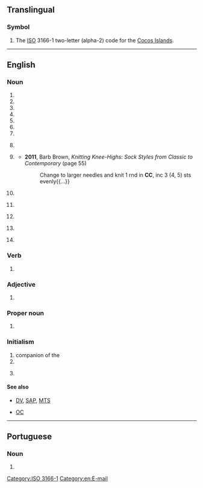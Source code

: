 {{also|cc|cC|.cc|c/c|C&C|CC.}}
==Translingual==

===Symbol===
{{head|mul|symbol}}

# The [[ISO]] 3166-1 two-letter (alpha-2) code for the [[Cocos Islands]].

[[Category:ISO 3166-1]]

----

==English==

===Noun===
{{en-noun|~}}

# {{initialism of|carbon copy}}
# {{initialism of|[[cricket]] [[club]]}}
# {{initialism of|[[cycling]] [[club]]}}
# {{initialism of|[[circuit|Circuit]] [[court|Court]]}}
# {{initialism of|community college}}
# {{initialism of|credit card}}
# {{initialism of|courtesy copy}}
# {{lb|en|cosmology}} {{initialism of|cosmological constant}}
# {{lb|en|knitting}} {{initialism of|[[contrast]]ing [[colour]]}}
#* '''2011''', Barb Brown, ''Knitting Knee-Highs: Sock Styles from Classic to Contemporary'' (page 55)
#*: Change to larger needles and knit 1 rnd in '''CC''', inc 3 (4, 5) sts evenly{{...}}
# {{lb|en|SI}} {{initialism of|cubic centimetre}}
# {{lb|en|television}} {{initialism of|closed caption}}
# {{lb|en|weather}} {{initialism of|cirrocumulus}}
# {{lb|en|music|[[MIDI]]}} {{initialism of|[[control]] [[change]]|lang=en}}
# {{lb|en|medicine}} {{initialism of|[[chief]] [[complaint]]}}

===Verb===
{{en-verb}}

# {{lb|en|internet}} {{alt form|cc|lang=en}}

===Adjective===
{{en-adj|-}}

# {{lb|en|fasteners}} {{initialism of|[[cement]]-[[coated]]}}

===Proper noun===
{{en-proper noun}}

# {{lb|en|law}} {{initialism of|Creative Commons}}

===Initialism===
{{rfc-header|Initialism}}
{{head|en|initialism}}

# companion of the {{w|Order of Canada}}
# {{initialism of|[[city|City]] [[college|College]]}}
# {{lb|en|military}} {{abbreviation of|[[cruiser|Cruiser]]|dot=}} {{gloss|a type of warship}} <!--why two C's?-->

====See also====
* {{sense|television}} [[DV]], [[SAP]], [[MTS]]
* {{sense|Canada}} [[OC]]

[[Category:en:E-mail]]

----

==Portuguese==

===Noun===
{{pt-noun|m|s}}

# {{initialism of|cartão de cidadão|lang=pt}}